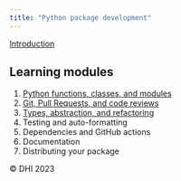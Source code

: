 ```yaml
---
title: "Python package development"
---
```


[Introduction](00_introduction.qmd)

## Learning modules
1. [Python functions, classes, and modules](01_function_classes.qmd)
2. [Git, Pull Requests, and code reviews](02_version_control.qmd)
3. [Types, abstraction, and refactoring](03_types_protocols.qmd)
4. Testing and auto-formatting
5. Dependencies and GitHub actions
6. Documentation
7. Distributing your package

©️ DHI 2023